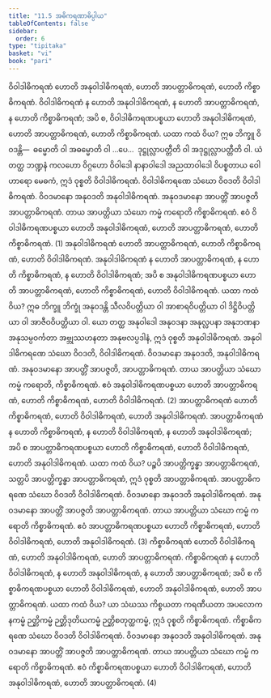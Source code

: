 ```yaml
---
title: "11.5 အဓိကရဏာဓိပ္ပါယ"
tableOfContents: false
sidebar:
  order: 6
type: "tipitaka"
basket: "vi"
book: "pari"
---
```



<DynamicBreadcrumb />

<Division number="348" book="pari">

<Paragraph number="1730" book="pari">
ဝိဝါဒါဓိကရဏံ ဟောတိ အနုဝါဒါဓိကရဏံ, ဟောတိ အာပတ္တာဓိကရဏံ, ဟောတိ ကိစ္စာဓိကရဏံ. ဝိဝါဒါဓိကရဏံ န ဟောတိ အနုဝါဒါဓိကရဏံ, န ဟောတိ အာပတ္တာဓိကရဏံ, န ဟောတိ ကိစ္စာဓိကရဏံ; အပိ စ, ဝိဝါဒါဓိကရဏပစ္စယာ ဟောတိ အနုဝါဒါဓိကရဏံ, ဟောတိ အာပတ္တာဓိကရဏံ, ဟောတိ ကိစ္စာဓိကရဏံ. ယထာ ကထံ ဝိယ? ဣဓ ဘိက္ခူ ဝိဝဒန္တိ—  ဓမ္မောတိ ဝါ အဓမ္မောတိ ဝါ …ပေ…  ဒုဋ္ဌုလ္လာပတ္တီတိ ဝါ အဒုဋ္ဌုလ္လာပတ္တီတိ ဝါ. ယံ တတ္ထ ဘဏ္ဍနံ ကလဟော ဝိဂ္ဂဟော ဝိဝါဒေါ နာနာဝါဒေါ အညထာဝါဒေါ ဝိပစ္စတာယ ဝေါဟာရော မေဓကံ, ဣဒံ ဝုစ္စတိ ဝိဝါဒါဓိကရဏံ. ဝိဝါဒါဓိကရဏေ သံဃော ဝိဝဒတိ ဝိဝါဒါဓိကရဏံ. ဝိဝဒမာနော အနုဝဒတိ အနုဝါဒါဓိကရဏံ. အနုဝဒမာနော အာပတ္တိံ အာပဇ္ဇတိ အာပတ္တာဓိကရဏံ. တာယ အာပတ္တိယာ သံဃော ကမ္မံ ကရောတိ ကိစ္စာဓိကရဏံ. ဧဝံ ဝိဝါဒါဓိကရဏပစ္စယာ ဟောတိ အနုဝါဒါဓိကရဏံ, ဟောတိ အာပတ္တာဓိကရဏံ, ဟောတိ ကိစ္စာဓိကရဏံ. (1)
</Paragraph>

<Paragraph number="1731" book="pari">
အနုဝါဒါဓိကရဏံ ဟောတိ အာပတ္တာဓိကရဏံ, ဟောတိ ကိစ္စာဓိကရဏံ, ဟောတိ ဝိဝါဒါဓိကရဏံ. အနုဝါဒါဓိကရဏံ န ဟောတိ အာပတ္တာဓိကရဏံ, န ဟောတိ ကိစ္စာဓိကရဏံ, န ဟောတိ ဝိဝါဒါဓိကရဏံ; အပိ စ အနုဝါဒါဓိကရဏပစ္စယာ ဟောတိ အာပတ္တာဓိကရဏံ, ဟောတိ ကိစ္စာဓိကရဏံ, ဟောတိ ဝိဝါဒါဓိကရဏံ. ယထာ ကထံ ဝိယ? ဣဓ ဘိက္ခူ ဘိက္ခုံ အနုဝဒန္တိ သီလဝိပတ္တိယာ ဝါ အာစာရဝိပတ္တိယာ ဝါ ဒိဋ္ဌိဝိပတ္တိယာ ဝါ အာဇီဝဝိပတ္တိယာ ဝါ. ယော တတ္ထ အနုဝါဒေါ အနုဝဒနာ အနုလ္လပနာ အနုဘဏနာ အနုသမ္ပဝင်္ကတာ အဗ္ဘုဿဟနတာ အနုဗလပ္ပဒါနံ, ဣဒံ ဝုစ္စတိ အနုဝါဒါဓိကရဏံ. အနုဝါဒါဓိကရဏေ သံဃော ဝိဝဒတိ, ဝိဝါဒါဓိကရဏံ. ဝိဝဒမာနော အနုဝဒတိ, အနုဝါဒါဓိကရဏံ. အနုဝဒမာနော အာပတ္တိံ အာပဇ္ဇတိ, အာပတ္တာဓိကရဏံ. တာယ အာပတ္တိယာ သံဃော ကမ္မံ ကရောတိ, ကိစ္စာဓိကရဏံ. ဧဝံ အနုဝါဒါဓိကရဏပစ္စယာ ဟောတိ အာပတ္တာဓိကရဏံ, ဟောတိ ကိစ္စာဓိကရဏံ, ဟောတိ ဝိဝါဒါဓိကရဏံ. (2)
</Paragraph>

<Paragraph number="1732" book="pari">
အာပတ္တာဓိကရဏံ ဟောတိ ကိစ္စာဓိကရဏံ, ဟောတိ ဝိဝါဒါဓိကရဏံ, ဟောတိ အနုဝါဒါဓိကရဏံ. အာပတ္တာဓိကရဏံ န ဟောတိ ကိစ္စာဓိကရဏံ, န ဟောတိ ဝိဝါဒါဓိကရဏံ, န ဟောတိ အနုဝါဒါဓိကရဏံ; အပိ စ အာပတ္တာဓိကရဏပစ္စယာ ဟောတိ ကိစ္စာဓိကရဏံ, ဟောတိ ဝိဝါဒါဓိကရဏံ, ဟောတိ အနုဝါဒါဓိကရဏံ. ယထာ ကထံ ဝိယ? ပဉ္စပိ အာပတ္တိက္ခန္ဓာ အာပတ္တာဓိကရဏံ, သတ္တပိ အာပတ္တိက္ခန္ဓာ အာပတ္တာဓိကရဏံ, ဣဒံ ဝုစ္စတိ အာပတ္တာဓိကရဏံ. အာပတ္တာဓိကရဏေ သံဃော ဝိဝဒတိ ဝိဝါဒါဓိကရဏံ. ဝိဝဒမာနော အနုဝဒတိ အနုဝါဒါဓိကရဏံ. အနုဝဒမာနော အာပတ္တိံ အာပဇ္ဇတိ အာပတ္တာဓိကရဏံ. တာယ အာပတ္တိယာ သံဃော ကမ္မံ ကရောတိ ကိစ္စာဓိကရဏံ. ဧဝံ အာပတ္တာဓိကရဏပစ္စယာ ဟောတိ ကိစ္စာဓိကရဏံ, ဟောတိ ဝိဝါဒါဓိကရဏံ, ဟောတိ အနုဝါဒါဓိကရဏံ. (3)
</Paragraph>

<Paragraph number="1733" book="pari">
ကိစ္စာဓိကရဏံ ဟောတိ ဝိဝါဒါဓိကရဏံ, ဟောတိ အနုဝါဒါဓိကရဏံ, ဟောတိ အာပတ္တာဓိကရဏံ. ကိစ္စာဓိကရဏံ န ဟောတိ ဝိဝါဒါဓိကရဏံ, န ဟောတိ အနုဝါဒါဓိကရဏံ, န ဟောတိ အာပတ္တာဓိကရဏံ; အပိ စ ကိစ္စာဓိကရဏပစ္စယာ ဟောတိ ဝိဝါဒါဓိကရဏံ, ဟောတိ အနုဝါဒါဓိကရဏံ, ဟောတိ အာပတ္တာဓိကရဏံ. ယထာ ကထံ ဝိယ? ယာ သံဃဿ ကိစ္စယတာ ကရဏီယတာ အပလောကနကမ္မံ ဉတ္တိကမ္မံ ဉတ္တိဒုတိယကမ္မံ ဉတ္တိစတုတ္ထကမ္မံ, ဣဒံ ဝုစ္စတိ ကိစ္စာဓိကရဏံ. ကိစ္စာဓိကရဏေ သံဃော ဝိဝဒတိ ဝိဝါဒါဓိကရဏံ. ဝိဝဒမာနော အနုဝဒတိ အနုဝါဒါဓိကရဏံ. အနုဝဒမာနော အာပတ္တိံ အာပဇ္ဇတိ အာပတ္တာဓိကရဏံ. တာယ အာပတ္တိယာ သံဃော ကမ္မံ ကရောတိ ကိစ္စာဓိကရဏံ. ဧဝံ ကိစ္စာဓိကရဏပစ္စယာ ဟောတိ ဝိဝါဒါဓိကရဏံ, ဟောတိ အနုဝါဒါဓိကရဏံ, ဟောတိ အာပတ္တာဓိကရဏံ. (4)
</Paragraph>
</Division>